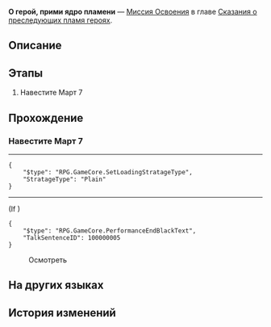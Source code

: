 {{Дополнить|Диалоги.}}
{{Миссия Инфобокс
|id              = 1040114
|Название        = 
|Изображение     = Миссия Освоения О герой, прими ядро пламени.png
|Тип             = Миссия Освоения
|События         = 
|Глава           = Сказания о преследующих пламя героях
|Условия         = Завершена [[Миссия Освоения]] ''[[О герой, прими ядро пламени]]''
|Персонажи       = Первопроходец
|СтартЛокация    = [[Звёздный экспресс]] — [[Общий вагон]]
|Локации         = Общий вагон
|Предыдущая      = 
|Следующая       = 
|Награды         = Опыт Освоения*500; Звёздный нефрит*60; Shadow of Remembrance*1; Утраченный кристалл*8; Небесная амброзия*100; To All Things Strifeful*1 { text = To All Things Strifeful }; Кредиты*80 000
}}
'''О герой, прими ядро пламени''' — [[Миссия Освоения]] в главе [[Сказания о преследующих пламя героях]].

==Описание==
{{Описание|<!--официальное описание из Перекрёстка судеб-->}}

==Этапы==
# Навестите Март 7

==Прохождение==
{{Дополнить}}

===Навестите Март 7===
{{Описание миссии|локация=Общий вагон|Оставшаяся на экспрессе Химеко подготовила еду для прикованной к постели Март 7 и собирается её навестить.}}
{{Диалог Начало}}
----
:{{tx}}
<pre>{
	"$type": "RPG.GameCore.SetLoadingStratageType",
	"StratageType": "Plain"
}</pre>
----
;(If {{cx}}{{subst:void|<!--{"$type":"RPG.GameCore.ByCompareVersionFinalMainMission","MainMissionID":1040114}-->}})
<pre>{
	"$type": "RPG.GameCore.PerformanceEndBlackText",
	"TalkSentenceID": 100000005
}</pre>
:{{tx}}

:{{Диалог|Изучение}} Осмотреть


{{Диалог Конец}}

==На других языках==
{{На других языках
|en   = Hero, Bear Thy Coreflame
|zhs  = 英雄啊，且握住那枚火种
|zht  = 英雄啊，且握住那枚火種
|ja   = 英雄よ、その火種を握りしめろ
|ko   = 영웅이여, 그 불씨를 손에 쥐어라
|es   = Héroe, sostén esa Yesca
|fr   = À toi, Héros, de porter cette flamme divine
|ru   = О герой, прими ядро пламени
|th   = วีรชนเอ๋ย จงไขว่คว้าเชื้อไฟ
|vi   = Hỡi Anh Hùng, Hãy Nắm Lấy Ngọn Lửa Đó
|de   = Held, trage die Kernflamme
|id   = Wahai Pahlawan, Pertahankan Api Itu
|pt   = Herói, Carrega Tua Chama Primordial
}}

==История изменений==
{{История изменений|3.0}}
